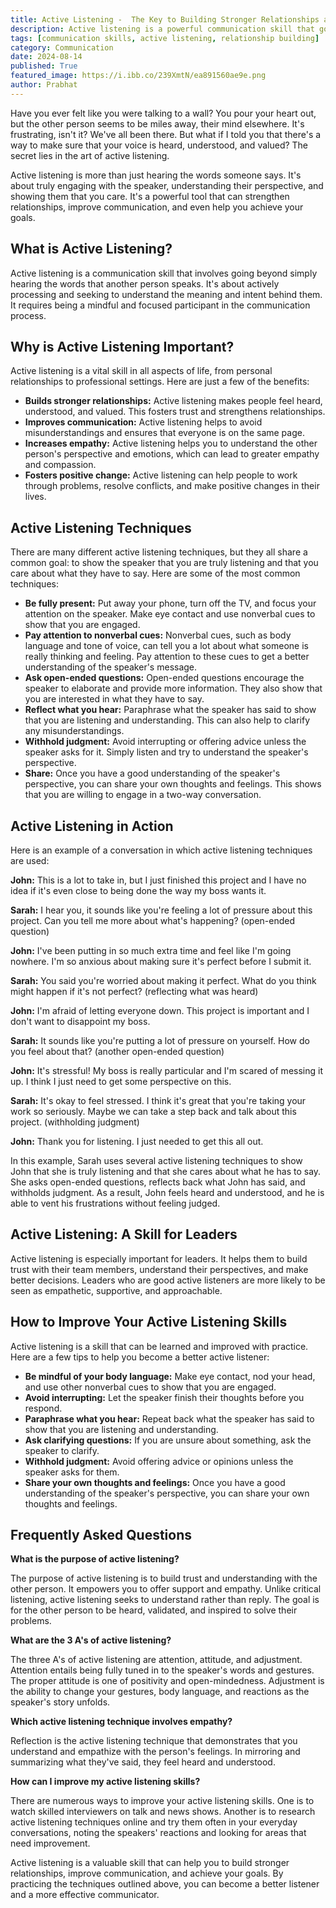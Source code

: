 ```yaml
---
title: Active Listening -  The Key to Building Stronger Relationships and Achieving Success
description: Active listening is a powerful communication skill that goes beyond simply hearing words. Learn the benefits of active listening, discover key techniques, and explore how to improve your active listening skills to build stronger relationships and achieve success.
tags: [communication skills, active listening, relationship building]
category: Communication
date: 2024-08-14
published: True
featured_image: https://i.ibb.co/239XmtN/ea891560ae9e.png
author: Prabhat
---
```


Have you ever felt like you were talking to a wall? You pour your heart out, but the other person seems to be miles away, their mind elsewhere.  It's frustrating, isn't it?  We've all been there.  But what if I told you that there's a way to make sure that your voice is heard, understood, and valued?  The secret lies in the art of active listening.

Active listening is more than just hearing the words someone says. It's about truly engaging with the speaker, understanding their perspective, and showing them that you care. It's a powerful tool that can strengthen relationships, improve communication, and even help you achieve your goals.

## What is Active Listening?

Active listening is a communication skill that involves going beyond simply hearing the words that another person speaks. It's about actively processing and seeking to understand the meaning and intent behind them. It requires being a mindful and focused participant in the communication process.

## Why is Active Listening Important?

Active listening is a vital skill in all aspects of life, from personal relationships to professional settings. Here are just a few of the benefits:

* **Builds stronger relationships:** Active listening makes people feel heard, understood, and valued. This fosters trust and strengthens relationships.
* **Improves communication:** Active listening helps to avoid misunderstandings and ensures that everyone is on the same page.
* **Increases empathy:** Active listening helps you to understand the other person's perspective and emotions, which can lead to greater empathy and compassion.
* **Fosters positive change:** Active listening can help people to work through problems, resolve conflicts, and make positive changes in their lives.

## Active Listening Techniques

There are many different active listening techniques, but they all share a common goal: to show the speaker that you are truly listening and that you care about what they have to say. Here are some of the most common techniques:

* **Be fully present:** Put away your phone, turn off the TV, and focus your attention on the speaker. Make eye contact and use nonverbal cues to show that you are engaged.
* **Pay attention to nonverbal cues:**  Nonverbal cues, such as body language and tone of voice, can tell you a lot about what someone is really thinking and feeling. Pay attention to these cues to get a better understanding of the speaker's message.
* **Ask open-ended questions:** Open-ended questions encourage the speaker to elaborate and provide more information. They also show that you are interested in what they have to say.
* **Reflect what you hear:** Paraphrase what the speaker has said to show that you are listening and understanding. This can also help to clarify any misunderstandings.
* **Withhold judgment:** Avoid interrupting or offering advice unless the speaker asks for it. Simply listen and try to understand the speaker's perspective.
* **Share:** Once you have a good understanding of the speaker's perspective, you can share your own thoughts and feelings. This shows that you are willing to engage in a two-way conversation.

## Active Listening in Action

Here is an example of a conversation in which active listening techniques are used:

**John:** This is a lot to take in, but I just finished this project and I have no idea if it's even close to being done the way my boss wants it.

**Sarah:** I hear you, it sounds like you're feeling a lot of pressure about this project. Can you tell me more about what's happening? (open-ended question)

**John:** I've been putting in so much extra time and feel like I'm going nowhere. I'm so anxious about making sure it's perfect before I submit it.

**Sarah:** You said you're worried about making it perfect. What do you think might happen if it's not perfect? (reflecting what was heard)

**John:** I'm afraid of letting everyone down. This project is important and I don't want to disappoint my boss.

**Sarah:** It sounds like you're putting a lot of pressure on yourself. How do you feel about that? (another open-ended question)

**John:** It's stressful! My boss is really particular and I'm scared of messing it up. I think I just need to get some perspective on this.

**Sarah:** It's okay to feel stressed.  I think it's great that you're taking your work so seriously. Maybe we can take a step back and talk about this project. (withholding judgment)

**John:** Thank you for listening. I just needed to get this all out.

In this example, Sarah uses several active listening techniques to show John that she is truly listening and that she cares about what he has to say. She asks open-ended questions, reflects back what John has said, and withholds judgment. As a result, John feels heard and understood, and he is able to vent his frustrations without feeling judged.

## Active Listening: A Skill for Leaders

Active listening is especially important for leaders. It helps them to build trust with their team members, understand their perspectives, and make better decisions. Leaders who are good active listeners are more likely to be seen as empathetic, supportive, and approachable.

## How to Improve Your Active Listening Skills

Active listening is a skill that can be learned and improved with practice. Here are a few tips to help you become a better active listener:

* **Be mindful of your body language:** Make eye contact, nod your head, and use other nonverbal cues to show that you are engaged.
* **Avoid interrupting:** Let the speaker finish their thoughts before you respond.
* **Paraphrase what you hear:** Repeat back what the speaker has said to show that you are listening and understanding.
* **Ask clarifying questions:** If you are unsure about something, ask the speaker to clarify.
* **Withhold judgment:** Avoid offering advice or opinions unless the speaker asks for them.
* **Share your own thoughts and feelings:** Once you have a good understanding of the speaker's perspective, you can share your own thoughts and feelings.

## Frequently Asked Questions

**What is the purpose of active listening?**

The purpose of active listening is to build trust and understanding with the other person. It empowers you to offer support and empathy. Unlike critical listening, active listening seeks to understand rather than reply. The goal is for the other person to be heard, validated, and inspired to solve their problems.

**What are the 3 A's of active listening?**

The three A's of active listening are attention, attitude, and adjustment. Attention entails being fully tuned in to the speaker's words and gestures. The proper attitude is one of positivity and open-mindedness. Adjustment is the ability to change your gestures, body language, and reactions as the speaker's story unfolds.

**Which active listening technique involves empathy?**

Reflection is the active listening technique that demonstrates that you understand and empathize with the person's feelings. In mirroring and summarizing what they've said, they feel heard and understood.

**How can I improve my active listening skills?**

There are numerous ways to improve your active listening skills. One is to watch skilled interviewers on talk and news shows. Another is to research active listening techniques online and try them often in your everyday conversations, noting the speakers' reactions and looking for areas that need improvement.

Active listening is a valuable skill that can help you to build stronger relationships, improve communication, and achieve your goals. By practicing the techniques outlined above, you can become a better listener and a more effective communicator.